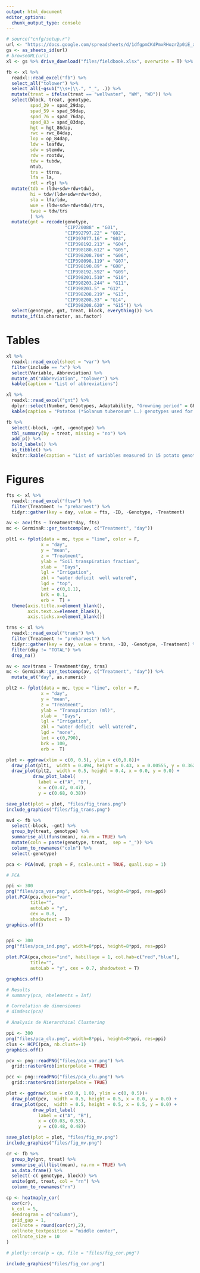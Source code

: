 ```yaml
---
output: html_document
editor_options: 
  chunk_output_type: console
---
```


```r
# source("cnfg/setup.r")
url <- "https://docs.google.com/spreadsheets/d/1dfgpmCKdPmxRHozrZp0iE_xMGsvKTIcztDpMWYSEGaY/edit#gid=142311263"
gs <- as_sheets_id(url)
# browseURL(url)
xl <- gs %>% drive_download("files/fieldbook.xlsx", overwrite = T) %>% pluck(2)

fb <- xl %>% 
  readxl::read_excel("fb") %>% 
  select_all("tolower") %>%
  select_all(~gsub("\\s+|\\.", "_", .)) %>% 
  mutate(treat = ifelse(treat == "wellwater", "WW", "WD")) %>% 
  select(block, treat, genotype, 
         spad_29 = spad_29dap, 
         spad_59 = spad_59dap, 
         spad_76 = spad_76dap, 
         spad_83 = spad_83dap,
         hgt = hgt_86dap,
         rwc = rwc_84dap,
         lop = op_84dap,
         ldw = leafdw,
         sdw = stemdw,
         rdw = rootdw,
         tdw = tubdw,
         ntub,
         trs = ttrns,
         lfa = la,
         rdl = rlg) %>% 
  mutate(tdb = (ldw+sdw+rdw+tdw),
         hi = tdw/(ldw+sdw+rdw+tdw),
         sla = lfa/ldw,
         wue = (ldw+sdw+rdw+tdw)/trs,
         twue = tdw/trs
         ) %>% 
  mutate(gnt = recode(genotype, 
                      "CIP720088" = "G01",
                      "CIP392797.22" = "G02",
                      "CIP397077.16" = "G03",
                      "CIP398192.213" = "G04",
                      "CIP398180.612" = "G05",
                      "CIP398208.704" = "G06",
                      "CIP398098.119" = "G07",
                      "CIP398190.89" = "G08",
                      "CIP398192.592" = "G09",
                      "CIP398201.510" = "G10",
                      "CIP398203.244" = "G11",
                      "CIP398203.5" = "G12",
                      "CIP398208.219" = "G13",
                      "CIP398208.33" = "G14",
                      "CIP398208.620" = "G15")) %>% 
  select(genotype, gnt, treat, block, everything()) %>% 
  mutate_if(is.character, as.factor)

```

# Tables {-}

```r

xl %>% 
  readxl::read_excel(sheet = "var") %>% 
  filter(include == "x") %>% 
  select(Variable, Abbreviation) %>% 
  mutate_at("Abbreviation", "tolower") %>% 
  kable(caption = "List of abbreviations")

```

```r

xl %>% 
  readxl::read_excel("gnt") %>% 
  dplyr::select(Number, Genotypes, Adaptability, "Growning period" = GPL, "Heat tolerance" = Heat, "Dry matter (%)") %>% 
  kable(caption = "Potatos (*Solanum tuberosum* L.) genotypes used for water deficit experiment with  13 lines from advanced breeding population at International Potato Center (CIP) and two comercial varieties.")

```

```r

fb %>%
  select(-block, -gnt, -genotype) %>% 
  tbl_summary(by = treat, missing = "no") %>% 
  add_p() %>% 
  bold_labels() %>% 
  as_tibble() %>% 
  knitr::kable(caption = "List of variables measured in 15 potato genotypes under well-watered (WW) and water deficit (WD) treatment. Where: Tuber dry weight (TDW), tuber number (NTUB), root dry weight (RWD), leaf area (LFA), harvest index (HI), tuber water use efficency (TWUE).")

```


# Figures {-}

```r

fts <- xl %>% 
  readxl::read_excel("ftsw") %>%
  filter(Treatment != "preharvest") %>%
  tidyr::gather(key = day, value = fts, -ID, -Genotype, -Treatment)

av <- aov(fts ~ Treatment*day, fts)
mc <- GerminaR::ger_testcomp(av, c("Treatment", "day"))

plt1 <- fplot(data = mc, type = "line", color = F,
             x = "day",
             y = "mean",
             z = "Treatment",
             ylab = "Soil transpiration fraction",
             xlab =  "Days",
             lgl = "Irrigation",
             zbl = "water deficit  well watered",
             lgd = "top",
             lmt = c(0,1.1),
             brk = 0.1,
             erb =  T) +
  theme(axis.title.x=element_blank(),
        axis.text.x=element_blank(),
        axis.ticks.x=element_blank())

trns <- xl %>% 
  readxl::read_excel("trans") %>%
  filter(Treatment != "preharvest") %>%
  tidyr::gather(key = day, value = trans, -ID, -Genotype, -Treatment) %>%
  filter(day != "TOTAL") %>%
  drop_na()

av <- aov(trans ~ Treatment*day, trns)
mc <- GerminaR::ger_testcomp(av, c("Treatment", "day")) %>% 
  mutate_at("day", as.numeric)

plt2 <- fplot(data = mc, type = "line", color = F,
             x = "day",
             y = "mean",
             z = "Treatment",
             ylab = "Transpiration (ml)",
             xlab =  "Days",
             lgl = "Irrigation",
             zbl = "water deficit  well watered",
             lgd = "none",
             lmt = c(0,790),
             brk = 100,
             erb =  T)

plot <- ggdraw(xlim = c(0, 0.5), ylim = c(0,0.8))+
  draw_plot(plt1,  width = 0.494, height = 0.43, x = 0.00555, y = 0.362) +
  draw_plot(plt2,  width = 0.5, height = 0.4, x = 0.0, y = 0.0) +
          draw_plot_label(
            label = c("A", "B"),
            x = c(0.47, 0.47),
            y = c(0.68, 0.38))

save_plot(plot = plot, "files/fig_trans.png")
include_graphics("files/fig_trans.png")

```

```r

mvd <- fb %>%
  select(-block, -gnt) %>%
  group_by(treat, genotype) %>%
  summarise_all(funs(mean), na.rm = TRUE) %>%
  mutate(coln = paste(genotype, treat,  sep = "_")) %>%
  column_to_rownames("coln") %>%
  select(-genotype)

pca <- PCA(mvd, graph = F, scale.unit = TRUE, quali.sup = 1)

# PCA

ppi <- 300
png("files/pca_var.png", width=8*ppi, height=8*ppi, res=ppi)
plot.PCA(pca,choix="var",
         title="",
         autoLab = "y", 
         cex = 0.8, 
         shadowtext = T)
graphics.off()


ppi <- 300
png("files/pca_ind.png", width=8*ppi, height=8*ppi, res=ppi)

plot.PCA(pca,choix="ind", habillage = 1, col.hab=c("red","blue"),
         title="",
         autoLab = "y", cex = 0.7, shadowtext = T)

graphics.off()

# Results
# summary(pca, nbelements = Inf)

# Correlation de dimensiones
# dimdesc(pca)

# Analysis de Hierarchical Clustering

ppi <- 300
png("files/pca_clu.png", width=8*ppi, height=8*ppi, res=ppi)
clus <- HCPC(pca, nb.clust=-1)
graphics.off()

pcv <- png::readPNG("files/pca_var.png") %>%
  grid::rasterGrob(interpolate = TRUE)

pcc <- png::readPNG("files/pca_clu.png") %>%
  grid::rasterGrob(interpolate = TRUE)

plot <- ggdraw(xlim = c(0.0, 1.0), ylim = c(0, 0.5))+
  draw_plot(pcv,  width = 0.5, height = 0.5, x = 0.0, y = 0.0) +
  draw_plot(pcc,  width = 0.5, height = 0.5, x = 0.5, y = 0.0) +
          draw_plot_label(
            label = c("A", "B"),
            x = c(0.03, 0.53),
            y = c(0.48, 0.48))

save_plot(plot = plot, "files/fig_mv.png")
include_graphics("files/fig_mv.png")

```

```r

cr <- fb %>% 
  group_by(gnt, treat) %>% 
  summarise_all(list(mean), na.rm = TRUE) %>% 
  as.data.frame() %>% 
  select(-c( genotype, block)) %>% 
  unite(gnt, treat, col = "rn") %>% 
  column_to_rownames("rn") 

cp <- heatmaply_cor(
  cor(cr),
  k_col = 5, 
  dendrogram = c("column"),
  grid_gap = 1,
  cellnote = round(cor(cr),2),
  cellnote_textposition = "middle center",
  cellnote_size = 10
)

# plotly::orca(p = cp, file = "files/fig_cor.png")

include_graphics("files/fig_cor.png")

```


